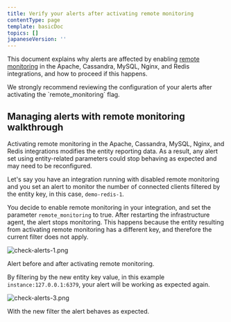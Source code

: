 ```yaml
---
title: Verify your alerts after activating remote monitoring
contentType: page
template: basicDoc
topics: []
japaneseVersion: ''
---
```


This document explains why alerts are affected by enabling [remote monitoring](https://docs.newrelic.com/docs/remote-monitoring-host-legacy-integrations) in the Apache, Cassandra, MySQL, Nginx, and Redis integrations, and how to proceed if this happens.

<Callout variant="important">
  We strongly recommend reviewing the configuration of your alerts after activating the `remote_monitoring` flag.
</Callout>

## Managing alerts with remote monitoring walkthrough

Activating remote monitoring in the Apache, Cassandra, MySQL, Nginx, and Redis integrations modifies the entity reporting data. As a result, any alert set using entity-related parameters could stop behaving as expected and may need to be reconfigured.

Let's say you have an integration running with disabled remote monitoring and you set an alert to monitor the number of connected clients filtered by the entity key, in this case, `demo-redis-1`.

You decide to enable remote monitoring in your integration, and set the parameter `remote_monitoring` to true. After restarting the infrastructure agent, the alert stops monitoring. This happens because the entity resulting from activating remote monitoring has a different key, and therefore the current filter does not apply.

![check-alerts-1.png](./images/check-alerts-1.png "check alerts work after remote monitoring 1")

Alert before and after activating remote monitoring.

By filtering by the new entity key value, in this example `instance:127.0.0.1:6379`, your alert will be working as expected again.

![check-alerts-3.png](./images/check-alerts-3.png "check alerts work after remote monitoring 3")

With the new filter the alert behaves as expected.
